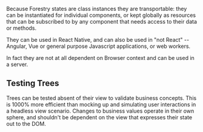 
Because Forestry states are class instances they are transportable: they can be
instantiated for individual components, or kept globally as resources that can
be subscribed to by any component that needs access to their data or methods.

They can be used in React Native, and can also be used in "not React" -- Angular, Vue or general purpose Javascript applications, or web workers.

In fact they are not at all dependent on Browser context 
and can be used in a server.

## Testing Trees

Trees can be tested absent of their view to validate business concepts.
This is 1000% more efficient than mocking up and simulating user interactions
in a headless view scenario. Changes to business values operate in their own
sphere, and shouldn't be dependent on the view that expresses their state
out to the DOM.
